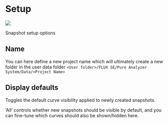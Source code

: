 # Setup
![](https://media.githubusercontent.com/media/FLUX-SE/doc_images/main/Analyzer/Snapshots/Setup.png)

:::{.callout-note}
Snapshot setup options
:::

## Name

You can here define a new project name which will ultimately create a new folder in the user data folder `<User folder>/FLUX SE/Pure Analyzer System/Data/<Project Name>`


## Display defaults
Toggles the default curve visibility applied to newly created snapshots.

'All' controls whether new snapshots should be visible by default, and you can fine-tune which curves should also be shown/hidden here.


<!-- LIVEVERSION-->
<!-- TODO: Update Image  -->

